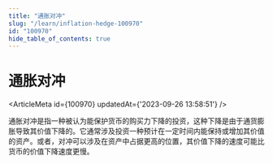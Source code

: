 ```yaml
---
title: "通胀对冲"
slug: "/learn/inflation-hedge-100970"
id: "100970"
hide_table_of_contents: true
---
```



# 通胀对冲

<ArticleMeta id={100970} updatedAt={'2023-09-26 13:58:51'} />
<div className='border-solid border-b border-t-0 my-4 border-[var(--ifm-color-gray-300)]' />

通胀对冲是指一种被认为能保护货币的购买力下降的投资，这种下降是由于通货膨胀导致其价值下降的。它通常涉及投资一种预计在一定时间内能保持或增加其价值的资产。或者，对冲可以涉及在资产中占据更高的位置，其价值下降的速度可能比货币的价值下降速度更慢。
